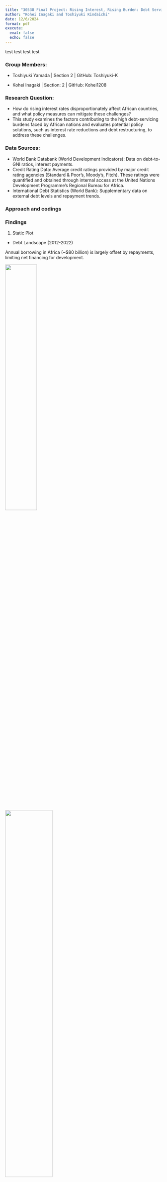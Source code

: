 ---
title: "30538 Final Project: Rising Interest, Rising Burden: Debt Service Challenges in Africa"
author: "Kohei Inagaki and Toshiyuki Kindaichi" 
date: 12/6/2024
format: pdf
execute:
  eval: false
  echo: false
---

test test test test

### Group Members:
* Toshiyuki Yamada | Section 2 | GitHub: Toshiyuki-K

* Kohei Inagaki | Section: 2 | GitHub: Kohei1208

### Research Question:
* How do rising interest rates disproportionately affect African countries, and what policy measures can mitigate these challenges?
* This study examines the factors contributing to the high debt-servicing burdens faced by African nations and evaluates potential policy solutions, such as interest rate reductions and debt restructuring, to address these challenges.

### Data Sources:
* World Bank Databank (World Development Indicators): Data on debt-to-GNI ratios, interest payments.
* Credit Rating Data: Average credit ratings provided by major credit rating agencies (Standard & Poor's, Moody's, Fitch). These ratings were quantified and obtained through internal access at the United Nations Development Programme's Regional Bureau for Africa.
* International Debt Statistics (World Bank): Supplementary data on external debt levels and repayment trends.

### Approach and codings

### Findings
1. Static Plot

* Debt Landscape (2012-2022)

Annual borrowing in Africa (~$80 billion) is largely offset by repayments, limiting net financing for development.

![](pictures/1_Debt_1.png){width=45% fig-align="left"} 
![](pictures/2_Debt_2.png){width=55% fig-align="right"}

* Interest Payments on External Debt (2022):



Countries such as Somalia, Mozambique, Angola, and Zambia experience the heaviest burdens (>5% of GNI), driven by factors including political instability and reliance on commodity exports.

North African nations, benefiting from oil wealth, generally have lower burdens, highlighting disparities within the continent.

![](pictures/3_map.png){width=30% fig-align="left"} 
![](pictures/4_individual_example_senegal.png){width=50% fig-align="right"}

2. Dynamic Analysis (Shiny App)

* Weighted Average Interest Rates

African countries face a significantly higher average (1.95%) compared to non-African emerging markets (1.55%).

* Credit Rating Comparison: 

Within the same credit ratings, African countries consistently pay higher interest rates. For instance, BB-rated African countries face rates near 3%, compared to just over 1% for non-African peers.

![](pictures/5_app.png){width=60% fig-align="center"} 

### Policy Recommendations
* Debt Restructuring and Rate Reductions: Alleviate financial burdens and allow reallocation of funds toward infrastructure and economic development.
* Targeted Support: International institutions should prioritize Sub-Saharan Africa in their debt relief initiatives, considering the region’s unique challenges.

### Challenges
* Data Availability: Inconsistent macro economic data across African countries.
* Analytical Complexity: Difficulty in isolating the effects of external factors, such as commodity price fluctuations and geopolitical issues.

### Future Research
* Investigate the relationship between governance indicators and debt-servicing outcomes.
* Conduct case studies on successful debt restructuring in Africa.
* Expand the analysis to include other regions, such as Latin America or Southeast Asia, for comparative insights.

